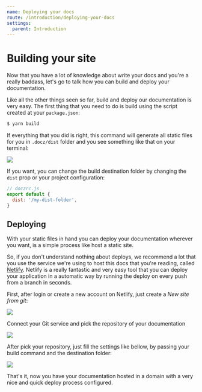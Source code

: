 ```yaml
---
name: Deploying your docs
route: /introduction/deploying-your-docs
settings:
  parent: Introduction
---
```


# Building your site

Now that you have a lot of knowledge about write your docs and you're a really baddass, let's go to talk how you can build and deploy your documentation.

Like all the other things seen so far, build and deploy our documentation is very easy. The first thing that you need to do is build using the script created at your `package.json`:

```bash
$ yarn build
```

If everything that you did is right, this command will generate all static files for you in `.docz/dist` folder and you see something like that on your terminal:

![](https://cdn-std.dprcdn.net/files/acc_649651/qIFhkT)

If you want, you can change the build destination folder by changing the `dist` prop or your project configuration:

```js
// doczrc.js
export default {
  dist: '/my-dist-folder',
}
```

## Deploying

With your static files in hand you can deploy your documentation wherever you want, is a simple process like host a static site.

So, if you don't understand nothing about deploys, we recommend a lot that you use the service we're using to host this docs that you're reading, called [Netlify](http://netlify.com/). Netlify is a really fantastic and very easy tool that you can deploy your application in a automatic way by running the deploy on every push from a branch in seconds.

First, after login or create a new account on Netlify, just create a _New site from git_:

![](https://cdn-std.dprcdn.net/files/acc_649651/YTCDFn)

Connect your Git service and pick the repository of your documentation

![](https://cdn-std.dprcdn.net/files/acc_649651/cc2g4u)

After pick your repository, just fill the settings like bellow, by passing your build command and the destination folder:

![](https://cdn-std.dprcdn.net/files/acc_649651/3uvA9J)

That's it, now you have your documentation hosted in a domain with a very nice and quick deploy process configured.
